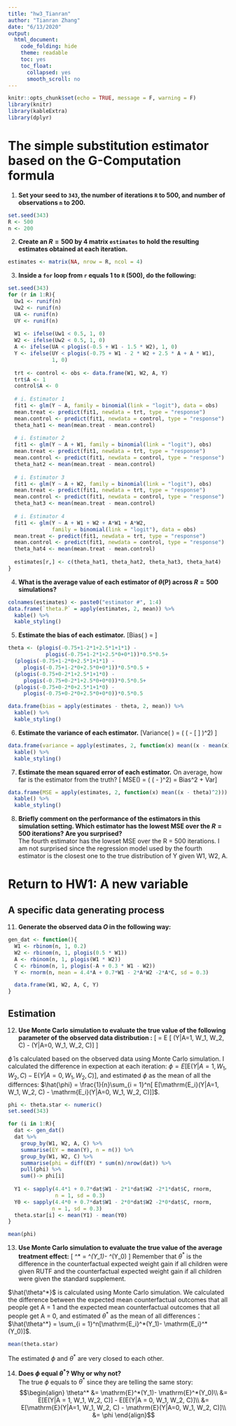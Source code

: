```yaml
---
title: "hw3_Tianran"
author: "Tianran Zhang"
date: "6/13/2020"
output: 
  html_document:
    code_folding: hide
    theme: readable
    toc: yes
    toc_float:
      collapsed: yes
      smooth_scroll: no
---
```


```r
knitr::opts_chunk$set(echo = TRUE, message = F, warning = F)
library(knitr)
library(kableExtra)
library(dplyr)
```

# The simple substitution estimator based on the G-Computation formula 
1. **Set your seed to `343`, the number of iterations `R` to 500, and number of observations `n` to 200.**
```r
set.seed(343)
R <- 500
n <- 200
```

2. **Create an $R=500$ by 4 matrix `estimates` to hold the resulting estimates obtained at each iteration.**  

```r
estimates <- matrix(NA, nrow = R, ncol = 4)
```

3. **Inside a `for` loop from `r` equals 1 to `R` (500), do the following:** 
```r
set.seed(343)
for (r in 1:R){
  Uw1 <- runif(n)
  Uw2 <- runif(n)
  UA <- runif(n)
  UY <- runif(n)
  
  W1 <- ifelse(Uw1 < 0.5, 1, 0)
  W2 <- ifelse(Uw2 < 0.5, 1, 0)
  A <- ifelse(UA < plogis(-0.5 + W1 - 1.5 * W2), 1, 0)
  Y <- ifelse(UY < plogis(-0.75 + W1 - 2 * W2 + 2.5 * A + A * W1), 
              1, 0)
  
  trt <- control <- obs <- data.frame(W1, W2, A, Y)
  trt$A <- 1
  control$A <- 0
  
  # i. Estimator 1
  fit1 <- glm(Y ~ A, family = binomial(link = "logit"), data = obs)
  mean.treat <- predict(fit1, newdata = trt, type = "response")
  mean.control <- predict(fit1, newdata = control, type = "response")
  theta_hat1 <- mean(mean.treat - mean.control)
  
  # i. Estimator 2
  fit1 <- glm(Y ~ A + W1, family = binomial(link = "logit"), obs)
  mean.treat <- predict(fit1, newdata = trt, type = "response")
  mean.control <- predict(fit1, newdata = control, type = "response")
  theta_hat2 <- mean(mean.treat - mean.control)
  
  # i. Estimator 3
  fit1 <- glm(Y ~ A + W2, family = binomial(link = "logit"), obs)
  mean.treat <- predict(fit1, newdata = trt, type = "response")
  mean.control <- predict(fit1, newdata = control, type = "response")
  theta_hat3 <- mean(mean.treat - mean.control)
  
  # i. Estimator 4
  fit1 <- glm(Y ~ A + W1 + W2 + A*W1 + A*W2, 
              family = binomial(link = "logit"), data = obs)
  mean.treat <- predict(fit1, newdata = trt, type = "response")
  mean.control <- predict(fit1, newdata = control, type = "response")
  theta_hat4 <- mean(mean.treat - mean.control)
  
  estimates[r,] <- c(theta_hat1, theta_hat2, theta_hat3, theta_hat4)
}
```


4. **What is the average value of each estimator of  $\theta(\mathrm{P})$ across $R=500$ simulations?**

```r
colnames(estimates) <- paste0("estimator #", 1:4)
data.frame(`theta.P` = apply(estimates, 2, mean)) %>%
  kable() %>%
  kable_styling()
```


5. **Estimate the bias of each estimator.** 
\[Bias\big(\hat{\theta} \big) = \mathrm{E}\big[ \hat{\theta} - \theta \big] \]
```r
theta <- (plogis(-0.75+1-2*1+2.5*1+1*1) - 
            plogis(-0.75+1-2*1+2.5*0+0*1))*0.5*0.5+
  (plogis(-0.75+1-2*0+2.5*1+1*1) - 
     plogis(-0.75+1-2*0+2.5*0+0*1))*0.5*0.5 +
  (plogis(-0.75+0-2*1+2.5*1+1*0) - 
     plogis(-0.75+0-2*1+2.5*0+0*0))*0.5*0.5+
  (plogis(-0.75+0-2*0+2.5*1+1*0) - 
     plogis(-0.75+0-2*0+2.5*0+0*0))*0.5*0.5
```

```r
data.frame(bias = apply(estimates - theta, 2, mean)) %>%
  kable() %>%
  kable_styling()

```

    
6. **Estimate the variance of each estimator.**
  \[Variance\big(\hat{\theta} \big) = \mathrm{E}\left( \bigg(\hat{\theta} - \mathrm{E}[\hat{\theta} ] \bigg)^2\right) \]
  
```r
data.frame(variance = apply(estimates, 2, function(x) mean((x - mean(x))^2))) %>%
  kable() %>%
  kable_styling()
```

7. **Estimate the mean squared error of each estimator.** On average, how far is the estimator from the truth? \[
MSE\big(\hat{\theta}\big) = \mathrm{E}\left( \bigg(\hat{\theta} - \theta \bigg)^2\right)  = Bias^2 + Var\]

```r
data.frame(MSE = apply(estimates, 2, function(x) mean((x - theta)^2))) %>%
  kable() %>%
  kable_styling()
```

8. **Briefly comment on the performance of the estimators in this simulation setting. Which estimator has the lowest MSE over the $R=500$ iterations? Are you surprised?**    
  The fourth estimator has the lowset MSE over the R = 500 iterations. I am not surprised since the regression model used by the fourth estimator is the closest one to the true distribution of Y given W1, W2, A.   
  

# Return to HW1: A new variable
  
## A specific data generating process

11. **Generate the observed data $O$ in the following way:**

```r
gen_dat <- function(){
  W1 <- rbinom(n, 1, 0.2)
  W2 <- rbinom(n, 1, plogis(0.5 * W1))
  A <- rbinom(n, 1, plogis(W1 * W2))
  C <- rbinom(n, 1, plogis(-A + 0.3 * W1 - W2))
  Y <- rnorm(n, mean = 4.4*A + 0.7*W1 - 2*A*W2 -2*A*C, sd = 0.3)

  data.frame(W1, W2, A, C, Y)
}

```

## Estimation

12. **Use Monte Carlo simulation to evaluate the true value of the following parameter of the observed data distribution :** \[
\phi = E [ \mathrm{E}(Y|A=1, W_1, W_2, C) - \mathrm{E}(Y|A=0, W_1, W_2, C)]
\]

  $\hat{\phi}$ is calculated based on the observed data using Monte Carlo simulation. I calculated the difference in expection at each iteration:  $\phi = E[\mathrm{E}(Y|A=1, W_1, W_2, C) - \mathrm{E}(Y|A=0, W_1, W_2, C)]$, and estimated $\phi$ as the mean of all the differnces: $\hat{\phi} = \frac{1}{n}\sum_{i = 1}^n[ E[\mathrm{E_i}(Y|A=1, W_1, W_2, C) - \mathrm{E_i}(Y|A=0, W_1, W_2, C)]]$.  
```r
phi <- theta.star <- numeric()
set.seed(343)

for (i in 1:R){
  dat <- gen_dat()
  dat %>%
    group_by(W1, W2, A, C) %>%
    summarise(EY = mean(Y), n = n()) %>%
    group_by(W1, W2, C) %>%
    summarise(phi = diff(EY) * sum(n)/nrow(dat)) %>%
    pull(phi) %>%
    sum()-> phi[i]
  
  Y1 <- sapply(4.4*1 + 0.7*dat$W1 - 2*1*dat$W2 -2*1*dat$C, rnorm, 
               n = 1, sd = 0.3)
  Y0 <- sapply(4.4*0 + 0.7*dat$W1 - 2*0*dat$W2 -2*0*dat$C, rnorm,
              n = 1, sd = 0.3)
  theta.star[i] <- mean(Y1) - mean(Y0)
}

mean(phi)
```

13. **Use Monte Carlo simulation to evaluate the true value of the average treatment effect:** \[
\theta^* = \mathrm{E}^*(Y_1)- \mathrm{E}^*(Y_0)
\]
Remember that $\theta^*$ is the difference in the counterfactual expected weight gain if all children were given RUTF and the counterfactual expected weight gain if all children were given the standard supplement. 

$\hat{\theta^*}$ is calculated using Monte Carlo simulation. We calculated the difference between the expected mean counterfactual outcomes that all people get A = 1 and  the expected mean counterfactual outcomes that all people get A = 0, and estimated $\theta^*$ as the mean of all differences：  $\hat{\theta^*} = \sum_{i = 1}^n[\mathrm{E_i}^*(Y_1)- \mathrm{E_i}^*(Y_0)]$. 

```r
mean(theta.star)
```
The estimated $\phi$ and $\theta^*$ are very closed to each other.   

14. **Does $\phi$ equal $\theta^*$? Why or why not?**     
  The true $\phi$ equals to $\theta^*$ since they are telling the same story:      
  $$\begin{align}
  \theta^* &= \mathrm{E}^*(Y_1)- \mathrm{E}^*(Y_0)\\
  &= E[E(Y|A = 1, W_1, W_2, C)] - E[E(Y|A = 0, W_1, W_2, C)]\\
  &= E[\mathrm{E}(Y|A=1, W_1, W_2, C) - \mathrm{E}(Y|A=0, W_1, W_2, C)]\\
  &= \phi
  \end{align}$$
  
